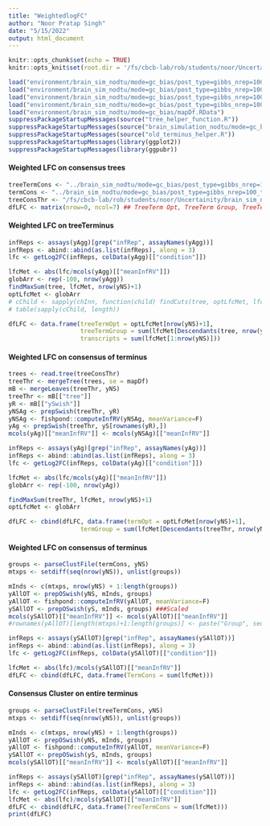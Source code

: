 ```yaml
---
title: "WeightedlogFC"
author: "Noor Pratap Singh"
date: "5/15/2022"
output: html_document
---
```



```r
knitr::opts_chunk$set(echo = TRUE)
knitr::opts_knit$set(root.dir = '/fs/cbcb-lab/rob/students/noor/Uncertainity/treeTerminusScripts')
```

```r
load("environment/brain_sim_nodtu/mode=gc_bias/post_type=gibbs_nrep=100_tf=100/updated/yAgg.RData")
load("environment/brain_sim_nodtu/mode=gc_bias/post_type=gibbs_nrep=100_tf=100/updated/yNS.RData")
load("environment/brain_sim_nodtu/mode=gc_bias/post_type=gibbs_nrep=100_tf=100/updated/yS.RData")
load("environment/brain_sim_nodtu/mode=gc_bias/post_type=gibbs_nrep=100_tf=100/tree.RData")
load("environment/brain_sim_nodtu/mode=gc_bias/mapDf.RData")
suppressPackageStartupMessages(source("tree_helper_function.R"))
suppressPackageStartupMessages(source("brain_simulation_nodtu/mode=gc_bias/post_type=gibbs_nrep=100_tf=100/tree_analysis/tree_filter.R"))
suppressPackageStartupMessages(source("old_terminus_helper.R"))
suppressPackageStartupMessages(library(ggplot2))
suppressPackageStartupMessages(library(ggpubr))
```

#### Weighted LFC on consensus trees
```r
treeTermCons <- "../brain_sim_nodtu/mode=gc_bias/post_type=gibbs_nrep=100_tf=100/out_term_temp/1_1/clusters.txt"
termCons <- "../brain_sim_nodtu/mode=gc_bias/post_type=gibbs_nrep=100_tf=100/out_term_hirak/1_1/clusters.txt"
treeConsThr <- "/fs/cbcb-lab/rob/students/noor/Uncertainity/brain_sim_nodtu/mode=gc_bias/post_type=gibbs_nrep=100_tf=100/out_term_hirak/cluster_nwk.txt"
dfLFC <- matrix(nrow=0, ncol=7) ## TreeTerm Opt, TreeTerm Group, TreeTerm Cons, Term Opt, Term Group, Term Cons, Transcript 
```

#### Weighted LFC on treeTerminus
```r
infReps <- assays(yAgg)[grep("infRep", assayNames(yAgg))]
infReps <- abind::abind(as.list(infReps), along = 3)
lfc <- getLog2FC(infReps, colData(yAgg)[["condition"]])

lfcMet <- abs(lfc/mcols(yAgg)[["meanInfRV"]])
globArr <- rep(-100, nrow(yAgg))
findMaxSum(tree, lfcMet, nrow(yNS)+1)
optLfcMet <- globArr
# cChild <- sapply(chInn, function(child) findCuts(tree, optLfcMet, lfcMet, child))
# table(sapply(cChild, length))

dfLFC <- data.frame(treeTermOpt = optLfcMet[nrow(yNS)+1], 
                    treeTermGroup = sum(lfcMet[Descendants(tree, nrow(yNS)+1, "child")]),
                    transcripts = sum(lfcMet[1:nrow(yNS)]))
```

#### Weighted LFC on consensus of terminus
```r
trees <- read.tree(treeConsThr)
treeThr <- mergeTree(trees, se = mapDf)
mB <- mergeLeaves(treeThr, yNS)
treeThr <- mB[["tree"]]
yR <- mB[["ySwish"]]
yNSAg <- prepSwish(treeThr, yR)
yNSAg <- fishpond::computeInfRV(yNSAg, meanVariance=F)
yAg <- prepSwish(treeThr, yS[rownames(yR),])
mcols(yAg)[["meanInfRV"]] <- mcols(yNSAg)[["meanInfRV"]]

infReps <- assays(yAg)[grep("infRep", assayNames(yAg))]
infReps <- abind::abind(as.list(infReps), along = 3)
lfc <- getLog2FC(infReps, colData(yAg)[["condition"]])

lfcMet <- abs(lfc/mcols(yAg)[["meanInfRV"]])
globArr <- rep(-100, nrow(yAg))

findMaxSum(treeThr, lfcMet, nrow(yNS)+1)
optLfcMet <- globArr

dfLFC <- cbind(dfLFC, data.frame(termOpt = optLfcMet[nrow(yNS)+1], 
                    termGroup = sum(lfcMet[Descendants(treeThr, nrow(yNS)+1, "child")])))
```

#### Weighted LFC on consensus of terminus
```r
groups <- parseClustFile(termCons, yNS)
mtxps <- setdiff(seq(nrow(yNS)), unlist(groups))

mInds <- c(mtxps, nrow(yNS) + 1:length(groups))
yAllOT <- prepOSwish(yNS, mInds, groups)
yAllOT <- fishpond::computeInfRV(yAllOT, meanVariance=F)
ySAllOT <- prepOSwish(yS, mInds, groups) ###Scaled
mcols(ySAllOT)[["meanInfRV"]] <- mcols(yAllOT)[["meanInfRV"]]
#rownames(yAllOT)[length(mtxps)+1:length(groups)] <- paste("Group", seq_along(groups), sep="_")

infReps <- assays(ySAllOT)[grep("infRep", assayNames(ySAllOT))]
infReps <- abind::abind(as.list(infReps), along = 3)
lfc <- getLog2FC(infReps, colData(ySAllOT)[["condition"]])

lfcMet <- abs(lfc)/mcols(ySAllOT)[["meanInfRV"]]
dfLFC <- cbind(dfLFC, data.frame(TermCons = sum(lfcMet)))
```

#### Consensus Cluster on entire terminus
```r
groups <- parseClustFile(treeTermCons, yNS)
mtxps <- setdiff(seq(nrow(yNS)), unlist(groups))

mInds <- c(mtxps, nrow(yNS) + 1:length(groups))
yAllOT <- prepOSwish(yNS, mInds, groups)
yAllOT <- fishpond::computeInfRV(yAllOT, meanVariance=F)
ySAllOT <- prepOSwish(yS, mInds, groups)
mcols(ySAllOT)[["meanInfRV"]] <- mcols(yAllOT)[["meanInfRV"]]

infReps <- assays(ySAllOT)[grep("infRep", assayNames(ySAllOT))]
infReps <- abind::abind(as.list(infReps), along = 3)
lfc <- getLog2FC(infReps, colData(ySAllOT)[["condition"]])
lfcMet <- abs(lfc)/mcols(ySAllOT)[["meanInfRV"]]
dfLFC <- cbind(dfLFC, data.frame(TreeTermCons = sum(lfcMet)))
print(dfLFC)
```